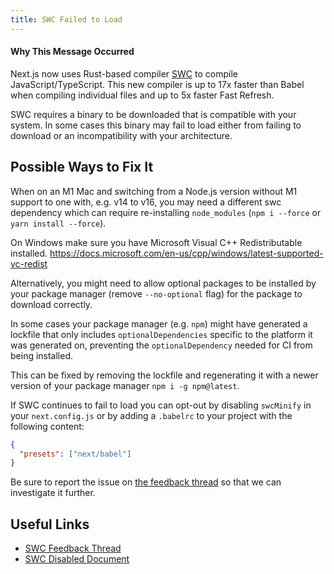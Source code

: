 ```yaml
---
title: SWC Failed to Load
---
```


#### Why This Message Occurred

Next.js now uses Rust-based compiler [SWC](https://swc.rs/) to compile JavaScript/TypeScript. This new compiler is up to 17x faster than Babel when compiling individual files and up to 5x faster Fast Refresh.

SWC requires a binary to be downloaded that is compatible with your system. In some cases this binary may fail to load either from failing to download or an incompatibility with your architecture.

## Possible Ways to Fix It

When on an M1 Mac and switching from a Node.js version without M1 support to one with, e.g. v14 to v16, you may need a different swc dependency which can require re-installing `node_modules` (`npm i --force` or `yarn install --force`).

On Windows make sure you have Microsoft Visual C++ Redistributable installed. https://docs.microsoft.com/en-us/cpp/windows/latest-supported-vc-redist

Alternatively, you might need to allow optional packages to be installed by your package manager (remove `--no-optional` flag) for the package to download correctly.

In some cases your package manager (e.g. `npm`) might have generated a lockfile that only includes `optionalDependencies` specific to the platform it was generated on, preventing the `optionalDependency` needed for CI from being installed.

This can be fixed by removing the lockfile and regenerating it with a newer version of your package manager `npm i -g npm@latest`.

If SWC continues to fail to load you can opt-out by disabling `swcMinify` in your `next.config.js` or by adding a `.babelrc` to your project with the following content:

```json filename=".babelrc"
{
  "presets": ["next/babel"]
}
```

Be sure to report the issue on [the feedback thread](https://github.com/vercel/next.js/discussions/30468) so that we can investigate it further.

## Useful Links

- [SWC Feedback Thread](https://github.com/vercel/next.js/discussions/30468)
- [SWC Disabled Document](/docs/messages/swc-disabled)
